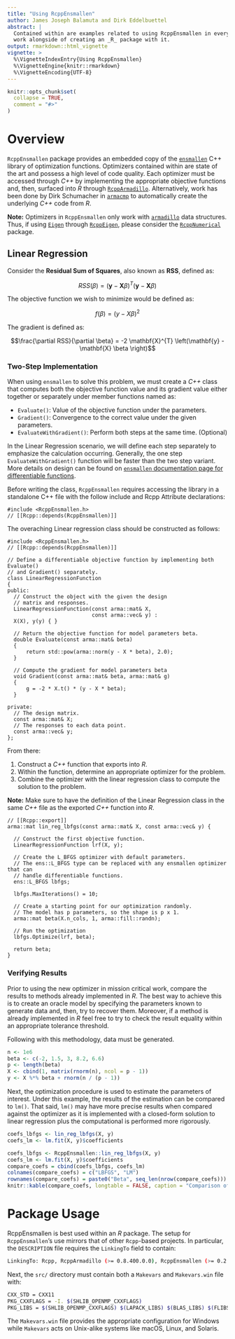 ```yaml
---
title: "Using RcppEnsmallen"
author: James Joseph Balamuta and Dirk Eddelbuettel
abstract: |
  Contained within are examples related to using RcppEnsmallen in everyday 
  work alongside of creating an _R_ package with it. 
output: rmarkdown::html_vignette
vignette: >
  %\VignetteIndexEntry{Using RcppEnsmallen}
  %\VignetteEngine{knitr::rmarkdown}
  %\VignetteEncoding{UTF-8}
---
```


```r
knitr::opts_chunk$set(
  collapse = TRUE,
  comment = "#>"
)
```

# Overview

`RcppEnsmallen` package provides an embedded copy of the
[`ensmallen`](https://www.ensmallen.org/docs.html) 
C++ library of optimization functions. Optimizers contained within are state
of the art and possess a high level of code quality. Each optimizer must be 
accessed through _C++_ by implementing the appropriate objective functions and,
then, surfaced into _R_ through
[`RcppArmadillo`](https://cran.r-project.org/package=RcppArmadillo). 
Alternatively, work has been done by Dirk Schumacher in 
[`armacmp`](https://github.com/dirkschumacher/armacmp) to automatically create
the underlying _C++_ code from _R_.  

**Note:** Optimizers in `RcppEnsmallen` only work with [`armadillo`](http://arma.sourceforge.net/docs.html)
data structures. Thus, if using [`Eigen`](http://eigen.tuxfamily.org/index.php?title=Main_Page) through 
[`RcppEigen`](https://cran.r-project.org/package=RcppEigen), please consider the 
[`RcppNumerical`](https://cran.r-project.org/package=RcppNumerical)
package.

## Linear Regression 

Consider the **Residual Sum of Squares**, also known as **RSS**, defined as:

$$RSS\left( \beta \right) = \left( { \mathbf{y} - \mathbf{X} \beta } \right)^{T} \left( \mathbf{y} - \mathbf{X} \beta \right)$$

The objective function we wish to minimize would be defined as:

$$f(\beta) = (y - X\beta)^2$$

The gradient is defined as:

$$\frac{\partial RSS}{\partial \beta} = -2 \mathbf{X}^{T} \left(\mathbf{y} - \mathbf{X} \beta \right)$$

### Two-Step Implementation

When using `ensmallen` to solve this problem, we must create a _C++_ class that 
computes both the objective function value and its gradient value either
together or separately under member functions named as:

- `Evaluate()`: Value of the objective function under the parameters.
- `Gradient()`: Convergence to the correct value under the given parameters. 
- `EvaluateWithGradient()`: Perform both steps at the same time. (Optional)

In the Linear Regression scenario, we will define each step separately to
emphasize the calculation occurring. Generally, the one step `EvaluateWithGradient()` 
function will be faster than the two step variant. More details on design can be
found on [`ensmallen` documentation page for differentiable functions](https://www.ensmallen.org/docs.html#differentiable-functions).

Before writing the class, `RcppEnsmallen` requires accessing the
library in a standalone C++ file with the follow include and Rcpp Attribute
declarations:

```Rcpp
#include <RcppEnsmallen.h>
// [[Rcpp::depends(RcppEnsmallen)]]
```

The overaching Linear regression class should be constructed as follows: 

```Rcpp
#include <RcppEnsmallen.h>
// [[Rcpp::depends(RcppEnsmallen)]]

// Define a differentiable objective function by implementing both Evaluate()
// and Gradient() separately.
class LinearRegressionFunction
{
public:
  // Construct the object with the given the design 
  // matrix and responses.
  LinearRegressionFunction(const arma::mat& X,
                           const arma::vec& y) :
  X(X), y(y) { }

  // Return the objective function for model parameters beta.
  double Evaluate(const arma::mat& beta)
  {
      return std::pow(arma::norm(y - X * beta), 2.0);
  }

  // Compute the gradient for model parameters beta
  void Gradient(const arma::mat& beta, arma::mat& g)
  {
      g = -2 * X.t() * (y - X * beta);
  }

private:
  // The design matrix.
  const arma::mat& X;
  // The responses to each data point.
  const arma::vec& y;
};
```

From there:

1. Construct a _C++_ function that exports into _R_.
2. Within the function, determine an appropriate optimizer for the problem. 
3. Combine the optimizer with the linear regression class to compute 
   the solution to the problem.

**Note:** Make sure to have the definition of the Linear Regression class in 
the same _C++_ file as the exported _C++_ function into _R_. 

```Rcpp
// [[Rcpp::export]]
arma::mat lin_reg_lbfgs(const arma::mat& X, const arma::vec& y) {

  // Construct the first objective function.
  LinearRegressionFunction lrf(X, y);

  // Create the L_BFGS optimizer with default parameters.
  // The ens::L_BFGS type can be replaced with any ensmallen optimizer that can
  // handle differentiable functions.
  ens::L_BFGS lbfgs;

  lbfgs.MaxIterations() = 10;

  // Create a starting point for our optimization randomly.
  // The model has p parameters, so the shape is p x 1.
  arma::mat beta(X.n_cols, 1, arma::fill::randn);

  // Run the optimization
  lbfgs.Optimize(lrf, beta);

  return beta;
}
```

### Verifying Results

Prior to using the new optimizer in mission critical work, compare the results
to methods already implemented in _R_. The best way to achieve this is to create
an oracle model by specifying the parameters known to generate data and, then,
try to recover them. Moreover, if a method is already implemented in _R_ feel
free to try to check the result equality within an appropriate tolerance threshold.  

Following with this methodology, data must be generated. 

```r
n <- 1e6
beta <- c(-2, 1.5, 3, 8.2, 6.6)
p <- length(beta)
X <- cbind(1, matrix(rnorm(n), ncol = p - 1))
y <- X %*% beta + rnorm(n / (p - 1))
```

Next, the optimization procedure is used to estimate the parameters of interest.
Under this example, the results of the estimation can be compared to `lm()`. 
That said, `lm()` may have more precise results when compared against the 
optimizer as it is implemented with a closed-form solution to linear regression
plus the computational is performed more rigorously.  

```r
coefs_lbfgs <- lin_reg_lbfgs(X, y)
coefs_lm <- lm.fit(X, y)$coefficients
```

```r
coefs_lbfgs <- RcppEnsmallen::lin_reg_lbfgs(X, y)
coefs_lm <- lm.fit(X, y)$coefficients
compare_coefs = cbind(coefs_lbfgs, coefs_lm)
colnames(compare_coefs) = c("LBFGS", "LM")
rownames(compare_coefs) = paste0("Beta", seq_len(nrow(compare_coefs)))
knitr::kable(compare_coefs, longtable = FALSE, caption = "Comparison of Estimated Coefficients")
```

# Package Usage

RcppEnsmallen is best used within an _R_ package. The setup for `RcppEnsmallen`'s
use mirrors that of other `Rcpp`-based projects. In particular, the
`DESCRIPTION` file requires the `LinkingTo` field to contain:

```bash
LinkingTo: Rcpp, RcppArmadillo (>= 0.8.400.0.0), RcppEnsmallen (>= 0.2.10.0.1)
```

Next, the `src/` directory must contain both a `Makevars` and `Makevars.win` 
file with:

```bash
CXX_STD = CXX11
PKG_CXXFLAGS = -I. $(SHLIB_OPENMP_CXXFLAGS)
PKG_LIBS = $(SHLIB_OPENMP_CXXFLAGS) $(LAPACK_LIBS) $(BLAS_LIBS) $(FLIBS)
```

The `Makevars.win` file provides the appropriate configuration for Windows
while `Makevars` acts on Unix-alike systems like macOS, Linux, and Solaris.

